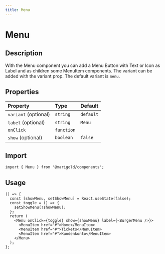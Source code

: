 ```yaml
---
title: Menu
---
```


# Menu

## Description

With the Menu component you can add a Menu Button with Text or Icon as Label and as children some MenuItem components.
The variant can be added with the variant prop. The default variant is `menu`.

## Properties

| Property             | Type       | Default   |
| :------------------- | :--------- | :-------- |
| `variant` (optional) | `string`   | `default` |
| `label` (optional)   | `string`   | `Menu`    |
| `onClick`            | `function` |           |
| `show` (optional)    | `boolean`  | `false`   |

## Import

```tsx onlyCode
import { Menu } from '@marigold/components';
```

## Usage

```tsx
() => {
  const [showMenu, setShowMenu] = React.useState(false);
  const toggle = () => {
    setShowMenu(!showMenu);
  };
  return (
    <Menu onClick={toggle} show={showMenu} label={<BurgerMenu />}>
      <MenuItem href="#">Home</MenuItem>
      <MenuItem href="#">Tickets</MenuItem>
      <MenuItem href="#">Kundenkonto</MenuItem>
    </Menu>
  );
};
```
